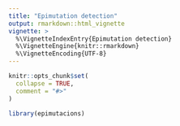 ```yaml
---
title: "Epimutation detection"
output: rmarkdown::html_vignette
vignette: >
  %\VignetteIndexEntry{Epimutation detection}
  %\VignetteEngine{knitr::rmarkdown}
  %\VignetteEncoding{UTF-8}
---
```


```r
knitr::opts_chunk$set(
  collapse = TRUE,
  comment = "#>"
)
```

```r
library(epimutacions)
```
